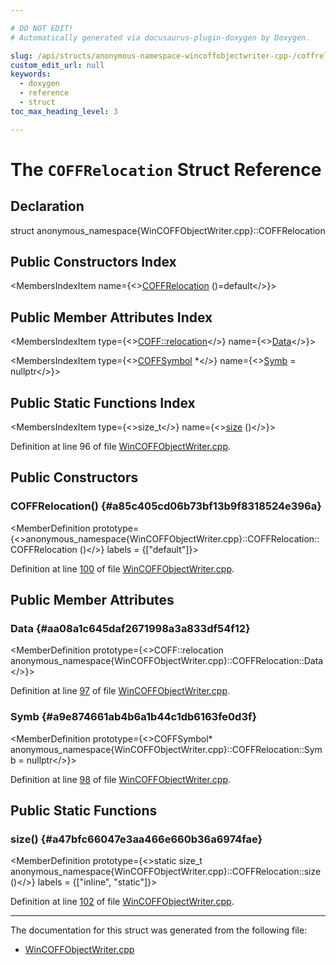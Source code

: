 ```yaml
---

# DO NOT EDIT!
# Automatically generated via docusaurus-plugin-doxygen by Doxygen.

slug: /api/structs/anonymous-namespace-wincoffobjectwriter-cpp-/coffrelocation
custom_edit_url: null
keywords:
  - doxygen
  - reference
  - struct
toc_max_heading_level: 3

---
```





# The `COFFRelocation` Struct Reference

<DoxygenPage pluginConfig={pluginConfig}>



## Declaration

<CodeBlock>struct anonymous_namespace{WinCOFFObjectWriter.cpp}::COFFRelocation</CodeBlock>

## Public Constructors Index

<MembersIndex>

<MembersIndexItem
  name={<><a href="#a85c405cd06b73bf13b9f8318524e396a">COFFRelocation</a> ()=default</>}>
</MembersIndexItem>

</MembersIndex>

## Public Member Attributes Index

<MembersIndex>

<MembersIndexItem
  type={<><a href="/docs/api/structs/llvm/coff/relocation">COFF::relocation</a></>}
  name={<><a href="#aa08a1c645daf2671998a3a833df54f12">Data</a></>}>
</MembersIndexItem>

<MembersIndexItem
  type={<><a href="/docs/api/classes/anonymous-namespace-wincoffobjectwriter-cpp-/coffsymbol">COFFSymbol</a> &#42;</>}
  name={<><a href="#a9e874661ab4b6a1b44c1db6163fe0d3f">Symb</a> = nullptr</>}>
</MembersIndexItem>

</MembersIndex>

## Public Static Functions Index

<MembersIndex>

<MembersIndexItem
  type={<>size&#95;t</>}
  name={<><a href="#a47bfc66047e3aa466e660b36a6974fae">size</a> ()</>}>
</MembersIndexItem>

</MembersIndex>


Definition at line 96 of file <a href="/docs/api/files/lib/lib/mc/wincoffobjectwriter-cpp">WinCOFFObjectWriter.cpp</a>.

<SectionDefinition>

## Public Constructors

### COFFRelocation() {#a85c405cd06b73bf13b9f8318524e396a}

<MemberDefinition
  prototype={<>anonymous&#95;namespace&#123;WinCOFFObjectWriter.cpp&#125;::COFFRelocation::COFFRelocation ()</>}
  labels = {["default"]}>

Definition at line <a href="/docs/api/files/lib/lib/mc/wincoffobjectwriter-cpp/#l00100">100</a> of file <a href="/docs/api/files/lib/lib/mc/wincoffobjectwriter-cpp">WinCOFFObjectWriter.cpp</a>.
</MemberDefinition>

</SectionDefinition>

<SectionDefinition>

## Public Member Attributes

### Data {#aa08a1c645daf2671998a3a833df54f12}

<MemberDefinition
  prototype={<>COFF::relocation anonymous&#95;namespace&#123;WinCOFFObjectWriter.cpp&#125;::COFFRelocation::Data</>}>

Definition at line <a href="/docs/api/files/lib/lib/mc/wincoffobjectwriter-cpp/#l00097">97</a> of file <a href="/docs/api/files/lib/lib/mc/wincoffobjectwriter-cpp">WinCOFFObjectWriter.cpp</a>.
</MemberDefinition>

### Symb {#a9e874661ab4b6a1b44c1db6163fe0d3f}

<MemberDefinition
  prototype={<>COFFSymbol&#42; anonymous&#95;namespace&#123;WinCOFFObjectWriter.cpp&#125;::COFFRelocation::Symb = nullptr</>}>

Definition at line <a href="/docs/api/files/lib/lib/mc/wincoffobjectwriter-cpp/#l00098">98</a> of file <a href="/docs/api/files/lib/lib/mc/wincoffobjectwriter-cpp">WinCOFFObjectWriter.cpp</a>.
</MemberDefinition>

</SectionDefinition>

<SectionDefinition>

## Public Static Functions

### size() {#a47bfc66047e3aa466e660b36a6974fae}

<MemberDefinition
  prototype={<>static size&#95;t anonymous&#95;namespace&#123;WinCOFFObjectWriter.cpp&#125;::COFFRelocation::size ()</>}
  labels = {["inline", "static"]}>

Definition at line <a href="/docs/api/files/lib/lib/mc/wincoffobjectwriter-cpp/#l00102">102</a> of file <a href="/docs/api/files/lib/lib/mc/wincoffobjectwriter-cpp">WinCOFFObjectWriter.cpp</a>.
</MemberDefinition>

</SectionDefinition>

<hr/>

The documentation for this struct was generated from the following file:

<ul>
<li><a href="/docs/api/files/lib/lib/mc/wincoffobjectwriter-cpp">WinCOFFObjectWriter.cpp</a></li>
</ul>

</DoxygenPage>
